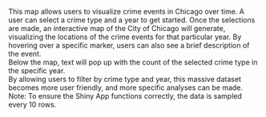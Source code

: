 This map allows users to visualize crime events in Chicago over time. A user can select a crime type and a year to get started. Once the selections are made, an interactive map of the City of Chicago will generate, visualizing the locations of the crime events for that particular year. By hovering over a specific marker, users can also see a brief description of the event.   
Below the map, text will pop up with the count of the selected crime type in the specific year.   
By allowing users to filter by crime type and year, this massive dataset becomes more user friendly, and more specific analyses can be made.    
Note: To ensure the Shiny App functions correctly, the data is sampled every 10 rows.